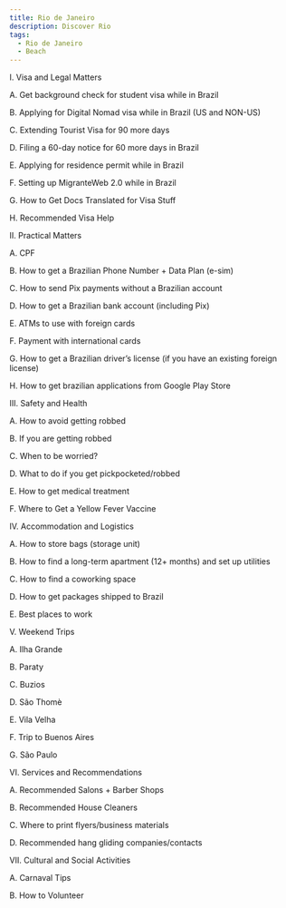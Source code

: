 ```yaml
---
title: Rio de Janeiro
description: Discover Rio
tags:
  - Rio de Janeiro
  - Beach
---
```


I. Visa and Legal Matters

A. Get background check for student visa while in Brazil

B. Applying for Digital Nomad visa while in Brazil (US and NON-US)

C. Extending Tourist Visa for 90 more days

D. Filing a 60-day notice for 60 more days in Brazil

E. Applying for residence permit while in Brazil

F. Setting up MigranteWeb 2.0 while in Brazil

G. How to Get Docs Translated for Visa Stuff

H. Recommended Visa Help 

II. Practical Matters

A. CPF 

B. How to get a Brazilian Phone Number + Data Plan (e-sim) 

C. How to send Pix payments without a Brazilian account

D. How to get a Brazilian bank account (including Pix)

E. ATMs to use with foreign cards

F. Payment with international cards

G. How to get a Brazilian driver’s license (if you have an existing foreign license) 

H. How to get brazilian applications from Google Play Store 

III. Safety and Health

A. How to avoid getting robbed 

B. If you are getting robbed 

C. When to be worried? 

D. What to do if you get pickpocketed/robbed

E. How to get medical treatment 

F. Where to Get a Yellow Fever Vaccine

IV. Accommodation and Logistics

A. How to store bags (storage unit) 

B. How to find a long-term apartment (12+ months) and set up utilities

C. How to find a coworking space 

D. How to get packages shipped to Brazil 

E. Best places to work 

V. Weekend Trips

A. Ilha Grande 

B. Paraty

C. Buzios 

D. São Thomè 

E. Vila Velha

F. Trip to Buenos Aires 

G. São Paulo  

VI. Services and Recommendations

A. Recommended Salons + Barber Shops 

B. Recommended House Cleaners 

C. Where to print flyers/business materials 

D. Recommended hang gliding companies/contacts 

VII. Cultural and Social Activities

A. Carnaval Tips 

B. How to Volunteer 
